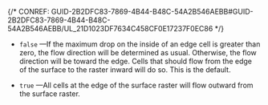 

{/* CONREF: GUID-2B2DFC83-7869-4B44-B48C-54A2B546AEBB#GUID-2B2DFC83-7869-4B44-B48C-54A2B546AEBB/UL_21D1023DF7634C458CF0E17237F0EC86  */}

-   `false` —If the maximum drop on the inside of an edge cell is greater than zero, the flow direction will be determined as usual. Otherwise, the flow direction will be toward the edge. Cells that should flow from the edge of the surface to the raster inward will do so. This is the default.

-   `true` —All cells at the edge of the surface raster will flow outward from the surface raster.
